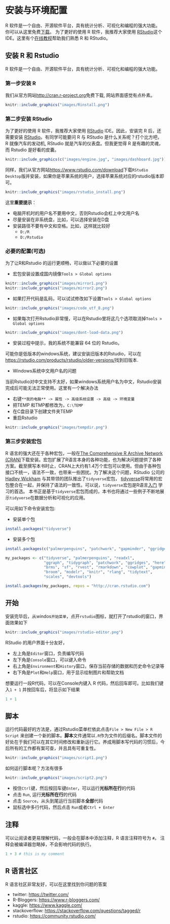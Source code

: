 # 安装与环境配置 {#baseR-install}


R 软件是一个自由、开源软件平台，具有统计分析、可视化和编程的强大功能。
你可以从这里免费[下载](https://cloud.r-project.org)。 为了更好的使用 R 软件，我推荐大家使用 [RStudio](https://www.rstudio.com/products/rstudio)这个 IDE。这里有个[在线教程](https://www.rstudio.com/online-learning/)帮助我们熟悉 R 和 RStudio。





## 安装 R 和 Rstudio

R 软件是一个自由、开源软件平台，具有统计分析、可视化和编程的强大功能。


### 第一步安装 R

我们从官方网站[http://cran.r-project.org](https://cloud.r-project.org)免费下载, 网站界面感觉有点朴素。


```r
knitr::include_graphics("images/Rinstall.png")
```



### 第二步安装 RStudio

为了更好的使用 R 软件，我推荐大家使用 [RStudio](https://www.rstudio.com/products/rstudio) IDE。因此，安装完 R 后，还需要安装 [RStudio](https://www.rstudio.com/products/rstudio)。有同学可能要问 R 与 RStudio 是什么关系呢？打个比方吧，R 就像汽车的发动机, RStudio 就是汽车的仪表盘。但我更觉得 R 是有趣的灵魂，而 Rstudio 是好看的皮囊。

```r
knitr::include_graphics(c("images/engine.jpg", "images/dashboard.jpg"))
```


同样，我们从官方网站[https://www.rstudio.com/download](https://www.rstudio.com/download)下载`RStudio Desktop`版并安装，如果你是苹果系统的用户，选择苹果系统对应的rstudio版本即可。

```r
knitr::include_graphics("images/rstudio_install.png")
```


::: {.rmdnote}
这里**重要提示**：

- 电脑开机时的用户名不要用中文，否则Rstudio会杠上中文用户名
- 尽量安装在非系统盘，比如，可以选择安装在D盘
- 安装路径不要有中文和空格。比如，这样就比较好
   - `D:/R`
   - `D:/Rstudio`

:::





### 必要的配置(可选)

为了让R和Rstudio 的运行更顺畅，可以做以下必要的设置

- 宏包安装设置成国内镜像`Tools > Global options`

```r
knitr::include_graphics("images/mirror1.png")
knitr::include_graphics("images/mirror2.png")
```

- 如果打开代码是乱码，可以试试修改如下设置`Tools > Global options`

```r
knitr::include_graphics("images/code_utf_8.png")
```

- 如果每次打开Rstudio非常慢，可以在Rstudio里将这几个选项取消掉`Tools > Global options`
```r
knitr::include_graphics("images/dont-load-data.png")
```

- 安装过程中提示，我的系统不能兼容 64 位的 Rstudio。

可能你是低版本的windows系统，建议安装旧版本的Rstudio，可以在[https://rstudio.com/products/rstudio/older-versions/](https://rstudio.com/products/rstudio/older-versions/)找到旧版本.

- Windows系统中文用户名的问题

::: {.rmdnote}

当前Rstudio对中文支持不太好，如果windows系统用户名为中文，Rstudio安装完成后可能无法正常使用。这里有一个解决办法

- 右键`**我的电脑** -> 属性 -> 高级系统设置 -> 高级 -> 环境变量`
- 把TEMP 和TMP都修改为，`C:\TEMP`
- 在C盘目录下创建文件夹TEMP
- 重启Rstudio 

:::

```r
knitr::include_graphics("images/tempdir.png")
```

### 第三步安装宏包

R 语言的强大还在于各种宏包，一般在[The Comprehensive R Archive Network (CRAN)](https://cran.r-project.org)下载安装。宏包扩展了R语言本身的各种功能，也为解决问题提供了各种方案。截至撰写本书时止，CRAN上大约有1.4万个宏包可以使用。但由于各种包接口不统一，语法不一致，也带来一些困扰。为了解决这个问题，RStudio 公司的[Hadley Wickham](http://hadley.nz) 与其带领的团队推出了`tidyverse`宏包， [tidyverse](https://www.tidyverse.org)将常用的宏包整合在一起，并保持了语法的一致性。可以说，`tidyverse`宏包是R语言[入门](http://varianceexplained.org/r/teach-tidyverse/) 学习的首选。
本书正是基于`tidyverse`宏包而成的，本书也将通过一些例子不断地展示`tidyverse`在数据分析和可视化的应用。

可以用如下命令安装宏包:

- 安装单个包
```r
install.packages("tidyverse")
```

- 安装多个包
```r
install.packages(c("palmerpenguins", "patchwork", "gapminder", "ggridges", "readxl"))
```


```r
my_packages <- c("tidyverse", "palmerpenguins", "readxl",
                 "ggraph", "tidygraph", "patchwork", "ggridges", "here", 
                 "brms", "sf", "rvest", "rmarkdown", "cowplot", "gapminder",
                 "broom", "modelr", "knitr", "rlang", "tidytext",  
                 "scales", "devtools")

install.packages(my_packages, repos = "http://cran.rstudio.com")
```





## 开始 

安装完毕后，从windos`开始菜单`，点开`rstudio`图标，就打开了rstudio的窗口，界面效果如下

```r
knitr::include_graphics("images/rstudio-editor.png")
```



RStudio 的用户界面十分友好，

- 左上角是`Editor`窗口，负责编写代码
- 左下角是`Console`窗口，可以键入命令
- 右上角是`Environment`和`History`窗口，保存当前存储的数据和历史命令记录等
- 右下角是`Plot`和`Help`窗口，用于显示绘制图片和帮助文档

想要运行一段R代码，可以在Console内键入 R 代码，然后回车即可。比如我们键入`1 + 1` 并按回车后，将显示如下结果
```r
1 + 1
```




## 脚本

运行代码最好的方法是，通过Rstudio菜单栏依此点击`File > New File > R Script` 来创建一个新的脚本。**脚本**文件通常以`.R`作为文件的后缀名。脚本文件的好处在于我们可以在其它时间修改和重新运行它。养成用脚本写代码的习惯后，今后所有的工作都有案可查，并且具有可重复性。

```r
knitr::include_graphics("images/script1.png")
```


如何运行脚本呢？方法有很多

  
```r
knitr::include_graphics("images/script2.png")
```

- 按住`Ctrl`键，然后按回车键`Enter`，可以运行**光标所在行**的代码
- 点击 `Run`, 运行**光标所在行**的代码
- 点击 `Source`，从头到尾运行当前脚本**全部**代码
- 鼠标选中多行代码，然后点击 `Run`或者`Ctrl + Enter`


## 注释

可以让阅读者更易理解代码，一般会在脚本中添加注释，R 语言注释符号为 `#`。 注释会被编译器忽略掉，不会影响代码的执行。

```r
1 + 3 # this is my comment
```

## R 语言社区

R 语言社区非常友好，可以在这里找到你问题的答案

  - twitter: <https://twitter.com/>
  - R-Bloggers: <https://www.r-bloggers.com/>
  - kaggle: <https://www.kaggle.com/>
  - stackoverflow: <https://stackoverflow.com/questions/tagged/r>
  - rstudio: <https://community.rstudio.com/>
  

